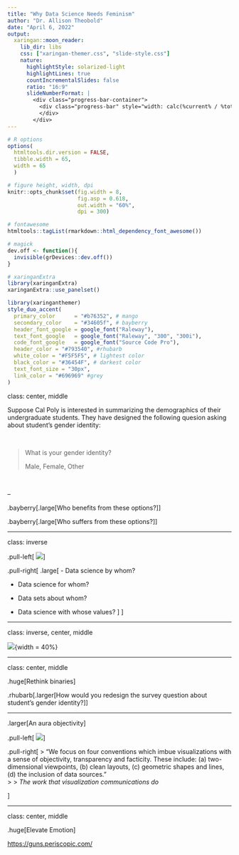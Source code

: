 ```yaml
---
title: "Why Data Science Needs Feminism"
author: "Dr. Allison Theobold"
date: "April 6, 2022"
output:
  xaringan::moon_reader:
    lib_dir: libs
    css: ["xaringan-themer.css", "slide-style.css"]
    nature:
      highlightStyle: solarized-light
      highlightLines: true
      countIncrementalSlides: false
      ratio: "16:9"
      slideNumberFormat: |
        <div class="progress-bar-container">
          <div class="progress-bar" style="width: calc(%current% / %total% * 100%);">
          </div>
        </div>
---        
```


```r
# R options
options(
  htmltools.dir.version = FALSE,
  tibble.width = 65,
  width = 65
  )

# figure height, width, dpi
knitr::opts_chunk$set(fig.width = 8, 
                      fig.asp = 0.618,
                      out.width = "60%",
                      dpi = 300)

# fontawesome
htmltools::tagList(rmarkdown::html_dependency_font_awesome())

# magick
dev.off <- function(){
  invisible(grDevices::dev.off())
}

# xaringanExtra
library(xaringanExtra)
xaringanExtra::use_panelset()
```

```r
library(xaringanthemer)
style_duo_accent(
  primary_color      = "#b76352", # mango
  secondary_color    = "#34605f", # bayberry
  header_font_google = google_font("Raleway"),
  text_font_google   = google_font("Raleway", "300", "300i"),
  code_font_google   = google_font("Source Code Pro"),
  header_color = "#793540", #rhubarb
  white_color = "#F5F5F5", # lightest color
  black_color = "#36454F", # darkest color
  text_font_size = "30px", 
  link_color = "#696969" #grey
)
```

class: center, middle 

Suppose Cal Poly is interested in summarizing the demographics of their 
undergraduate students. They have designed the following quesion asking
about student's gender identity:

</br> 

> What is your gender identity?   
> 
> Male, Female, Other

</br> 

--

.bayberry[.large[Who benefits from these options?]]

.bayberry[.large[Who suffers from these options?]]


---

class: inverse

.pull-left[
![](images/feminist.png)
]

.pull-right[
.large[
- Data science by whom?

- Data science for whom?

- Data sets about whom?

- Data science with whose values? 
]
]

---

class: inverse, center, middle

![](images/principles_data_feminism.PNG){width = 40%}

---

class: center, middle

.huge[Rethink binaries]

.rhubarb[.larger[How would you redesign the survey question about student's
gender identity?]]

---

.larger[An aura objectivity]

.pull-left[
![](images/active_shooters.PNG)
]

.pull-right[
> "We focus on four conventions which imbue visualizations with a sense of objectivity, transparency and facticity. These include: (a) two-dimensional viewpoints, (b) clean layouts, (c) geometric shapes and lines, (d) the inclusion of data sources."  
>
> _The work that visualization communications do_

]

---

class: center, middle

.huge[Elevate Emotion]

<https://guns.periscopic.com/>




